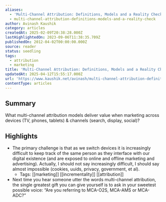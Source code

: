```yaml
---
aliases:
  - 'Multi-Channel Attribution: Definitions, Models and a Reality Check'
  - multi-channel-attribution-definitions-models-and-a-reality-check
author: Avinash Kaushik
category: articles
createdAt: 2025-02-09T20:38:28.000Z
lastHighlightedOn: 2023-09-06T11:38:35.709Z
publishedOn: 2012-04-02T00:00:00.000Z
source: reader
status: seedling
tags:
  - attribution
  - marketing
title: 'Multi-Channel Attribution: Definitions, Models and a Reality Check'
updatedAt: 2025-04-12T15:55:17.000Z
url: 'https://www.kaushik.net/avinash/multi-channel-attribution-definitions-models/'
contentType: articles
---
```

## Summary

What multi-channel attribution models deliver value when marketing across devices (TV, phones, tablets) & channels (search, display, social)?

## Highlights

- The primary challenge is that as we switch devices it is increasingly difficult to keep track of the same person as they interface with our digital existence (and are exposed to online and offline marketing and advertising). Actually, I should not say increasingly difficult, I should say almost impossible (cookies, uuids, privacy, government, et al).
    - Tags: [[marketing]] [[incrementality]] [[attribution]]
- Next time you hear someone utter the words multi-channel attribution, the single greatest gift you can give yourself is to ask in your sweetest possible voice: “Are you referring to MCA-O2S, MCA-AMS or MCA-ADC?”
